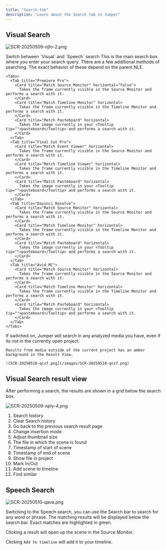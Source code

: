 ```yaml
---
title: "Search tab"
description: "Learn about the Search tab in Jumper"
---
```


## Visual Search

![SCR-20250509-njfo-2.png](/images/SCR-20250509-njfo-2.png)

<Steps>
  <Step title="Search mode switch">
    Switch between `Visual` and `Speech` search
  </Step>
  <Step title="Main search box">
    This is the main search box where you enter your search query.
  </Step>
  <Step title="Additional search methods">
    There are a few additional methods of searching. The exact behavior of these depend on the parent NLE.

    <Tabs>
      <Tab title="Premiere Pro">
        <Card title="Match Source Monitor" horizontal="false">
          Takes the frame currently visible in the Source Monitor and performs a search with it.
        </Card>
        <Card title="Match Timeline Monitor" horizontal>
          Takes the frame currently visible in the Timeline Monitor and performs a search with it.
        </Card>
        <Card title="Match Pasteboard" horizontal>
          Takes the image currently in your <Tooltip tip="">pasteboard</Tooltip> and performs a search with it.
        </Card>
      </Tab>
      <Tab title="Final Cut Pro">
        <Card title="Match Event Viewer" horizontal>
          Takes the frame currently visible in the Source Monitor and performs a search with it.
        </Card>
        <Card title="Match Timeline Viewer" horizontal>
          Takes the frame currently visible in the Timeline Monitor and performs a search with it.
        </Card>
        <Card title="Match Pasteboard" horizontal>
          Takes the image currently in your <Tooltip tip="">pasteboard</Tooltip> and performs a search with it.
        </Card>
      </Tab>
      <Tab title="Davinci Resolve">
        <Card title="Match Source Monitor" horizontal>
          Takes the frame currently visible in the Source Monitor and performs a search with it.
        </Card>
        <Card title="Match Timeline Monitor" horizontal>
          Takes the frame currently visible in the Timeline Monitor and performs a search with it.
        </Card>
        <Card title="Match Pasteboard" horizontal>
          Takes the image currently in your <Tooltip tip="">pasteboard</Tooltip> and performs a search with it.
        </Card>
      </Tab>
      <Tab title="Avid MC">
        <Card title="Match Source Monitor" horizontal>
          Takes the frame currently visible in the Source Monitor and performs a search with it.
        </Card>
        <Card title="Match Timeline Monitor" horizontal>
          Takes the frame currently visible in the Timeline Monitor and performs a search with it.
        </Card>
        <Card title="Match Pasteboard" horizontal>
          Takes the image currently in your <Tooltip tip="">pasteboard</Tooltip> and performs a search with it.
        </Card>
      </Tab>
    </Tabs>
  </Step>
  <Step title="Search outside project">
    If switched on, Jumper will search in any analyzed media you have, even if its not in the currently open project.

    Results from media outside of the current project has an amber background in the Result View.

    ![SCR-20250510-qcxf.png](/images/SCR-20250510-qcxf.png)
  </Step>
</Steps>

## Visual Search result view

After performing a search, the results are shown in a grid below the search box.

![SCR-20250509-nply-4.png](/images/SCR-20250509-nply-4.png)

 1. Search history
 2. Clear Search history
 3. Go back to the previous search result page
 4. Change insertion mode
 5. Adjust thumbnail size
 6. The file in which the scene is found
 7. Timestamp of start of scene
 8. Timestamp of end of scene
 9. Show file in project
10. Mark In/Out
11. Add scene to timeline
12. Find similar

## Speech Search

![SCR-20250510-qava.png](/images/SCR-20250510-qava.png)

Switching to the Speech search, you can use the Search bar to search for any word or phrase. The matching results will be displayed below the search bar. Exact matches are highlighted in green.

Clicking a result will open up the scene in the Source Monitor.

Clicking `Add to timeline` will add it to your timeline.